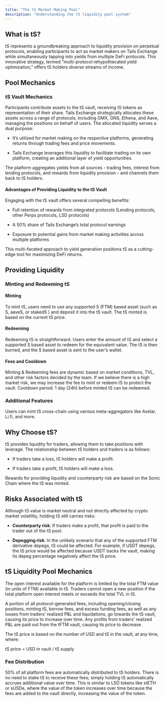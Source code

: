 ```yaml
---
title: "The tS Market Making Pool"
description: "Understanding the tS liquidity pool system"
---
```


## What is tS?

tS represents a groundbreaking approach to liquidity provision on perpetual protocols, enabling participants to act as market makers on Tails Exchange while simultaneously tapping into yields from multiple DeFi protocols. This innovative strategy, termed “multi-protocol rehypothecated yield optimization,” offers tS holders diverse streams of income.

## Pool Mechanics

### tS Vault Mechanics

Participants contribute assets to the tS vault, receiving tS tokens as representation of their share. Tails Exchange strategically allocates these assets across a range of protocols, including GMX, GNS, Ethena, and Aave, managing the positions on behalf of users. The allocated liquidity serves a dual purpose:

* It’s utilized for market making on the respective platforms, generating returns through trading fees and price movements.

* Tails Exchange leverages this liquidity to facilitate trading on its own platform, creating an additional layer of yield opportunities.

The platform aggregates yields from all sources - trading fees, interest from lending protocols, and rewards from liquidity provision - and channels them back to tS holders.

#### Advantages of Providing Liquidity to the tS Vault

Engaging with the tS vault offers several compelling benefits:

* Full retention of rewards from integrated protocols (Lending protocols, other Perps protocols, LSD protocols)

* A 50% share of Tails Exchange’s total protocol earnings

* Exposure to potential gains from market making activities across multiple platforms

This multi-faceted approach to yield generation positions tS as a cutting-edge tool for maximizing DeFi returns.

## Providing Liquidity

### Minting and Redeeming tS

#### Minting

To mint tS, users need to use any supported S (FTM) based asset (such as S, aaveS, or stakedS ) and deposit it into the tS vault. The tS minted is based on the current tS price.

#### Redeeming

Redeeming tS is straightforward. Users enter the amount of tS and select a supported S based asset to redeem for the equivalent value. The tS is then burned, and the S based asset is sent to the user’s wallet.

#### Fees and Cooldown

Minting & Redeeming fees are dynamic based on market conditions, TVL, and other risk factors decided by the team. If we believe there is a high market risk, we may increase the fee to mint or redeem tS to protect the vault. Cooldown period: 1 day (24h) before minted tS can be redeemed.

### Additional Features

Users can mint tS cross-chain using various meta-aggregators like Axelar, Li.fi, and more.

## Why Choose tS?

tS provides liquidity for traders, allowing them to take positions with leverage. The relationship between tS holders and traders is as follows:

* If traders take a loss, tS holders will make a profit.

* If traders take a profit, tS holders will make a loss.

Rewards for providing liquidity and counterparty risk are based on the Sonic Chain where the tS was minted.

## Risks Associated with tS

Although tS value is market neutral and not directly affected by crypto market volatility, holding tS still carries risks:

* **Counterparty risk**: If traders make a profit, that profit is paid to the trader out of the tS pool.

* **Depegging risk**: In the unlikely scenario that any of the supported FTM derivative depegs, tS could be affected. For example, if USDT depegs, the tS price would be affected because USDT backs the vault, making its depeg percentage negatively affect the tS price.

## tS Liquidity Pool Mechanics

The open interest available for the platform is limited by the total FTM value (in units of FTM) available in tS. Traders cannot open a new position if the total platform open interest meets or exceeds the total TVL in tS.

A portion of all protocol-generated fees, including opening/closing positions, minting tS, borrow fees, and excess funding fees, as well as any losses from traders’ realized P\&L and liquidations, go towards the tS vault, causing its price to increase over time. Any profits from traders’ realized P\&L are paid out from the tFTM vault, causing its price to decrease.

The tS price is based on the number of USD and tS in the vault, at any time, where:

tS price = USD in vault / tS supply

### Fee Distribution

50% of all platform fees are automatically distributed to tS holders. There is no need to stake tS to receive these fees; simply holding tS automatically accrues additional value over time. This is similar to LSD tokens like stETH or sUSDe, where the value of the token increases over time because the fees are added to the vault directly, increasing the value of the token.